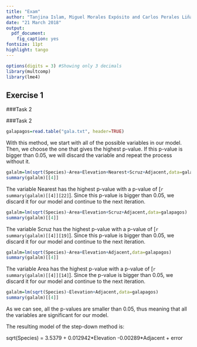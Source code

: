 ---
title: "Exam"
author: "Tanjina Islam, Miguel Morales Expósito and Carlos Perales Liñan, group 12"
date: "21 March 2018"
output:
  pdf_document:
    fig_caption: yes
fontsize: 11pt
highlight: tango
---
```{r,echo=FALSE, warning=FALSE,results='hide',message=FALSE}
options(digits = 3) #Showing only 3 decimals
library(multcomp)
library(lme4)
```


## Exercise 1




###Task 2

###Task 2

```{r}
galapagos=read.table("gala.txt", header=TRUE)

```


With this method, we start with all of the possible variables in our model. Then, we choose the one that gives the highest p-value. If this p-value is bigger than 0.05, we will discard the variable and repeat the process without it.

```{r}

galalm=lm(sqrt(Species)~Area+Elevation+Nearest+Scruz+Adjacent,data=galapagos) 
summary(galalm)[[4]]
```

The variable Nearest has the highest p-value with a p-value of [`r summary(galalm)[[4]][22]`]. Since this p-value is bigger than 0.05, we discard it for our model and continue to the next iteration.

```{r}
galalm=lm(sqrt(Species)~Area+Elevation+Scruz+Adjacent,data=galapagos) 
summary(galalm)[[4]]
```

The variable Scruz has the highest p-value with a p-value of [`r summary(galalm)[[4]][19]`]. Since this p-value is bigger than 0.05, we discard it for our model and continue to the next iteration.

```{r}
galalm=lm(sqrt(Species)~Area+Elevation+Adjacent,data=galapagos) 
summary(galalm)[[4]]
```

The variable Area has the highest p-value with a p-value of [`r summary(galalm)[[4]][14]`]. Since the p-value is bigger than 0.05, we discard it for our model and continue to the next iteration.

```{r}
galalm=lm(sqrt(Species)~Elevation+Adjacent,data=galapagos) 
summary(galalm)[[4]]
```

As we can see, all the p-values are smaller than 0.05, thus meaning that all the variables are significant for our model.


The resulting model of the step-down method is:
  
  sqrt(Species) = 3.5379 + 0.012942\*Elevation -0.00289\*Adjacent + error
